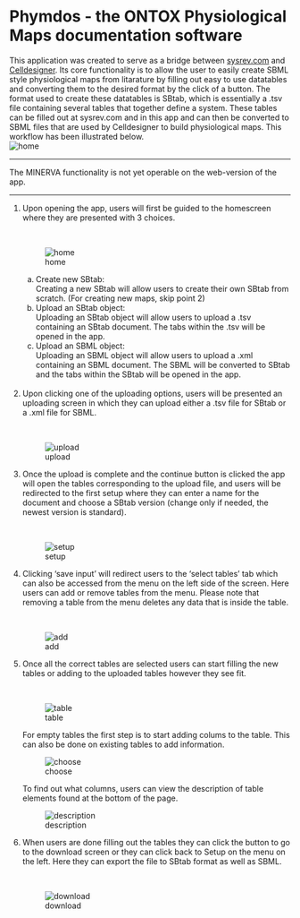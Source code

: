 Phymdos - the ONTOX Physiological Maps documentation software
============================================================

This application was created to serve as a bridge between [sysrev.com](https://sysrev.com/) and [Celldesigner](http://www.celldesigner.org/). Its core functionality is to allow the user to easily create SBML style physiological maps from litarature by filling out easy to use datatables and converting them to the desired format by the click of a button. 
The format used to create these datatables is SBtab, which is essentially a .tsv file containing several tables that together define a system. These tables can be filled out at sysrev.com and in this app and can then be converted to SBML files that are used by Celldesigner to build physiological maps. This workflow has been illustrated below. <br>
![home](./www/app_workflow.png)
<hr style="height:2px;border-width:0;color:gray;background-color:gray">
The MINERVA functionality is not yet operable on the web-version of the app.
<hr style="height:2px;border-width:0;color:gray;background-color:gray">
<ol>
  <li>
  Upon opening the app, users will first be guided to the homescreen where they are presented with 3 choices. 
  </li>
  <br>
  
  ![home](./www/home.png)
  <ol type=a>
    <li> 
      Create new SBtab: <br>
      Creating a new SBtab will allow users to create their own SBtab from scratch. (For creating new maps, skip point 2)
      </li>
    <li> 
      Upload an SBtab object: <br>
      Uploading an SBtab object will allow users to upload a .tsv containing an SBtab document. The tabs within the .tsv will be opened in the app.
      </li>
    <li>
      Upload an SBML object: <br>
      Uploading an SBML object will allow users to upload a .xml containing an SBML document. The SBML will be converted to SBtab and the tabs within the SBtab will be opened in the app.
      </li>
   </ol>
  <br>
  <li>
    Upon clicking one of the uploading options, users will be presented an uploading screen in which they can upload either a .tsv file for SBtab or a .xml file for SBML. 
  </li>
  <br>
  
  ![upload](./www/upload.png)
  
  <li>
  Once the upload is complete and the continue button is clicked the app will open the tables corresponding to the upload file, and users will be redirected to the first setup where they can enter a name for the document and choose a SBtab version (change only if needed, the newest version is standard).
  </li>
  <br>
  
  ![setup](./www/first_setup_upload.png)
  
  <li>
    Clicking 'save input' will redirect users to the 'select tables' tab which can also be accessed from the menu on the left side of the screen. Here users can add or remove tables from the menu. Please note that removing a table from the menu deletes any data that is inside the table.
  </li>
  <br>
  
  ![add](./www/add_upload.png)
  
  <li>
    Once all the correct tables are selected users can start filling the new tables or adding to the uploaded tables however they see fit. 
  </li>
  <br> 
  
  ![table](./www/table_upload.png)
  
  For empty tables the first step is to start adding colums to the table. This can also be done on existing tables to add information.
  <br>
  
  ![choose](./www/column_choose.png)
    
  To find out what columns, users can view the description of table elements found at the bottom of the page.
  <br>
  
  ![description](./www/table_description.png)
  
  <li> 
    When users are done filling out the tables they can click the button to go to the download screen or they can click back to Setup on the menu on the left. Here they can export the file to SBtab format as well as SBML. 
  </li>
  <br>
  
  ![download](./www/download.png)
  
</ol>
